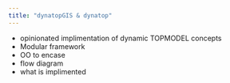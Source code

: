 ```yaml
---
title: "dynatopGIS & dynatop"
---
```


- opinionated implimentation of dynamic TOPMODEL concepts
- Modular framework
- OO to encase
- flow diagram
- what is implimented 

